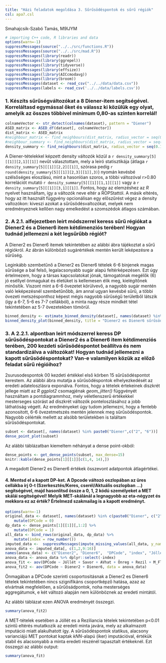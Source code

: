 ```yaml
---
title: "Házi feladatok megoldása 3. Sűrűsödéspontok és sűrű régiók"
csl: apa7.csl
---
```


Smahajcsik-Szabó Tamás, M9IJYM

```r
# importing C++ code, R libraries and data
options(warn=-1)
suppressMessages(source("../../src/functions.R"))
suppressMessages(source("../../src/mad.R"))
suppressMessages(library(readr))
suppressMessages(library(ggrepel))
suppressMessages(library(tidyverse))
suppressMessages(library(effsize))
suppressMessages(library(AICcmodavg))
suppressMessages(library(broom))
suppressMessages(dataset <- read_csv("../../data/data.csv"))
suppressMessages(labels <- read_csv('../../data/labels.csv'))

```

### 1. Készíts sűrűségváltozókat a 8 Diener-item segítségével. Korreláltasd egymással őket és válassz ki közülük egy olyat, amelyik az összes többivel minimum 0,80-as szinten korrelál!



```r

colnameVector <- str_detect(colnames(dataset), pattern = "Diener")
ASED_matrix <- ASED_df(dataset[, colnameVector])
dist_matrix <- ASED_matrix
#neighbour_matrix <- find_neighbours(dist_matrix, radius_vector = seq(0.1, 1.0, by = 0.05))
#neighbour_summary <- find_neighbours(dist_matrix, radius_vector = seq(0.1, 1.0, by = 0.05), summarize = TRUE)
density_summary <- find_neighbours(dist_matrix, radius_vector = seq(0.1, 1.0, by = 0.05), summarize = TRUE, estimate_density = TRUE, preselection = TRUE)

```

A Diener-tételekkel képzett density változók közül a `r density_summary[5][[1]][2,1][[1]]` nevűt választottam, mely a leiró statisztikája (átlaga `r density_summary[5][[1]][2,2][[1]]`, szórasa pedig `r round(density_summary[5][[1]][2,3][[1]],3)`) nyomán kevésbé szélsőséges eloszlású, mint a hasonlóan szoros, a többi változóval r>0.80 korrelációt mutató `r density_summary[5][[1]][1,1][[1]]` vagy a `r density_summary[5][[1]][3,1][[1]]`. Fontos, hogy az elemzéshez az *R* nyelvet használtam, így a változók neve eltér a ROPStattól. A másik eltérés, hogy az itt használt függvény opcionálisan egy előszűrést végez a density valtozókon: kiveszi azokat a sűrűsödésvaltozókat, melyek nem eredményeznek kellően nagy emelkedést a szomszédok átlagos számában. 


### 2. A 2.1. alfejezetben leírt módszerrel keress sűrű régiókat a Diener2 és a Diener6 item kétdimenziós terében! Hogyan tudnád jellemezni a két legsűrűbb régiót?

A Diener2 es Diener6 itemek tekintetében az alábbi ábra tájékoztat a sűrű régiókról. Az ábrán különböző sugárértékek mentén került leképezésre a sűrűség.

Leginkább szembetűnő a Diener2 es Diener6 tételek 6-6 binjenek magas sűrűsége a bal felső, legalacsonyabb sugár alapú feltérképezésen. Ezt úgy értelmezem, hogy a társas kapcsolatokat jónak, támogatónak megélők (6) jó eséllyel önmagukat és életüket is kellemesen élik meg, kielégítőnek minősítik. Viszont mint a 6-6 övezetet körülvevő, a nagyobb sugár mentén való leképezésnél szembetűnőbb, ám annal ugyan kevésbé sűrű, a többi övezeti metszésponthoz képest mégis nagyobb sűrűségű területből látszik (így a 6-7, 5-6 es 7-7 cellákból), a minta nagy része mindkét tétel tekintetében az 5-7 övezetekben tömörül.

```r
binned_density <- estimate_binned_density(dataset[, names(dataset) %in% paste0("Diener", c("2", "6"))])
binned_density_plot(binned_density, title = "Diener2 es Diener6 sűrűsödéspontjai különböző radius érték mentén", xlab = "Diener2", ylab = "Diener6", caption = "A számértékek átlag sűrűség értékeket jelölnek cellánként")
```



### 3. A 2.2.1. alpontban leírt módszerrel keress DP sűrűsödéspontokat a Diener2 és a Diener6 item kétdimenziós terében, 200 kezdeti sűrűsödéspontot beállítva és nem standardizálva a változókat! Hogyan tudnád jellemezni a kapott sűrűsödéspontokat? Van-e valamilyen közük az előző feladat sűrű régióihoz?


2surusodespontok 00 kezdeti értékkel első körben 15 sűrűsödéspontot kerestem. Az alábbi ábra mutatja a sűrűsödéspontok elhelyezkedését az eredeti adateloszlásra exponálva. Fontos, hogy a tételek értekeinek diszkrét jellege miatt az *R* *ggplot2* csomagjénak *geom_jitter()* függvényét használtam a pontdiagrammhoz, mely véletlenszerű értékekkel mesterseges szórást ad diszkrét változók ponteloszlásához a jobb láthatóság végett.
Az eredményeket úgy tudom jellemezni, hogy a fentebb azonositott, 6-6 övezetmetszés mentén jelennek meg sűrűsödéspontok. Nagyobb célérték mellett az alsóbb területekben is találtam sűrűsödéspontokat.

```r
subset <- dataset[, names(dataset) %in% paste0("Diener",c("2", "6"))]
dense_point_plot(subset)
```

Az alábbi táblázatban kiemeltem néhányat a dense point-okból:

```r
dense_points <- get_dense_points(subset, max_dense=15) 
knitr::kable(dense_points[1][[1]][c(1,4, 14),])
```
A megadott Diener2 es Diener6 értékek összevont adatpontok átlagértékei.


#### 4. Mentsd el a kapott DP-ket. A Dpcode változó oszlopában az üres cellákba írj 0-t (Szerkesztés/Keres, cserél/Aktuális oszlopban ...) segítségével, majd hasonlítsd össze a 0, 1, 2 kódú személyeket a MET skálái segítségével! Melyik MET-skálánál a legnagyobb az eta-négyzet és mekkora ez az érték? Értelmezd szakmailag is a kapott eredményt.

```r
options(warn=-1)
original_data <- dataset[, names(dataset) %in% c(paste0("Diener", c("2", "6")), "Jóllét", "Savor", "AVhat", "Önreg", "Rezil", "M_Flow")] %>% 
    mutate(DPCode = 0)
dp_data <- dense_points[1][[1]][,1:2] %>%
    mutate(DPCode = 1)
all_data <- bind_rows(original_data, dp_data) %>%
    mutate(index = row_number())
imputed_data <-  suppressMessages(impute_missing_values(all_data, y_names = c("Jóllét", "Savor", "AVhat", "Önreg", "Rezil", "M_Flow"), repeats = 1))
anova_data <- imputed_data[, c(1,2,9:16)]
names(anova_data) <- c("Diener2", "Diener6",  "DPCode", "index", "Jóllét", "Savor", "AVhat", "Önreg","Rezil", "M_Flow")
anova_data <- anova_data %>% dplyr::select(-index)
anova_fit <- aov(DPCode ~ Jóllét + Savor + AVhat + Önreg + Rezil + M_Flow + Diener2 + Diener6, data = anova_data)
anova_fit2 <- aov(DPCode ~ Diener2 + Diener6, data = anova_data)
```
Önmagában a DPCode szerinti csoportositásnak a Diener2 es Diener6 tételek tekintetében nincs szignifikáns csoportképző hatása, azaz az elvártnak megfelelően, a sűrűösádpontok, noha mesterséges aggregátumok, e két változó alapján nem különböznek az eredeti mintától.

Az alábbi táblázat ezen ANOVA eredményét összegzi.
```r
summary(anova_fit2)
```

A MET-tételek esetében a Jóllét es a Reziliancia tételek tekintetében p<0.01 szintű eltérés mutatkozik az eredeti minta javára, mely az alkalmazott imputáció miatt alakulhatott így. A sűrűsödéspontok statikus, alacsony varianciájú MET pontokat kaptak *kNN*-alapú (iker) imputációval, értékük stabil és alacsonyabb a minta eredeti részénél tapasztalt értékeknél.
Ezt összegzi az alábbi output:


```r
summary(anova_fit)
```
